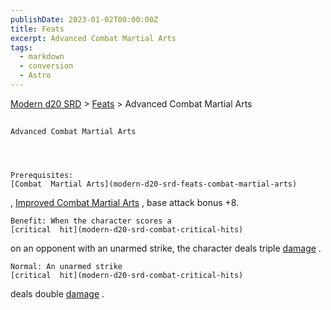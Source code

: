 ```yaml
---
publishDate: 2023-01-02T00:00:00Z
title: Feats
excerpt: Advanced Combat Martial Arts
tags:
  - markdown
  - conversion
  - Astro
---
```


[Modern d20 SRD](/#modernD20) > [Feats](modern-d20-srd-feats-index) > Advanced Combat Martial Arts

##

    Advanced Combat Martial Arts




    Prerequisites:
    [Combat  Martial Arts](modern-d20-srd-feats-combat-martial-arts)
,
[Improved Combat Martial Arts](modern-d20-srd-feats-improved-combat-martial-arts)
, base attack bonus +8.

    Benefit: When the character scores a
    [critical  hit](modern-d20-srd-combat-critical-hits)
on an opponent with an unarmed strike, the character deals triple
[damage](modern-d20-srd-combat-damage)
.

    Normal: An unarmed strike
    [critical  hit](modern-d20-srd-combat-critical-hits)
deals double
[damage](modern-d20-srd-combat-damage)
.
